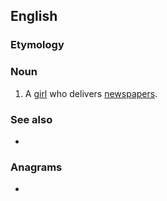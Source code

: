 ==English==

===Etymology===
{{compound|en|news|girl}}

===Noun===
{{en-noun}}

# A [[girl]] who delivers [[newspapers]].

===See also===
* {{l|en|newsboy}}

===Anagrams===
* {{anagrams|en|a=egilnrsw|Werlings|Winglers}}
{{C|en|Female people}}